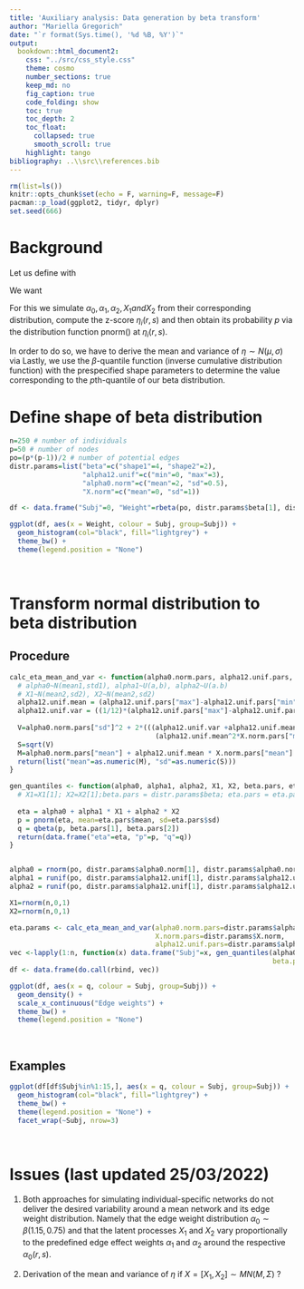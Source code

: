 ```yaml
---
title: 'Auxiliary analysis: Data generation by beta transform'
author: "Mariella Gregorich"
date: "`r format(Sys.time(), '%d %B, %Y')`"
output: 
  bookdown::html_document2:
    css: "../src/css_style.css"
    theme: cosmo
    number_sections: true
    keep_md: no
    fig_caption: true
    code_folding: show
    toc: true
    toc_depth: 2
    toc_float: 
      collapsed: true
      smooth_scroll: true
    highlight: tango
bibliography: ..\\src\\references.bib 
---
```




```r
rm(list=ls())
knitr::opts_chunk$set(echo = F, warning=F, message=F)
pacman::p_load(ggplot2, tidyr, dplyr)
set.seed(666)
```

# Background

Let us define 
\begin{equation}
\tag{1}
\eta_i(r,s) := \alpha_0(r,s) + \alpha_1(r,s)X_{1i} + \alpha_2(r,s)X_{2i}, 
\end{equation}
with
\begin{equation}
\alpha_0 \sim N(0,1) \\
\alpha_1, \alpha_2 \sim U(0,1) \\
X_1, X_2 \sim N(0,1)
\end{equation}

We want 
\begin{equation}
f: R:=\{\eta_i(r,s):(r,s) \in E\} \rightarrow (0,1) \\
or \\
f(\eta_i) \sim \beta(a,b)
\end{equation}


For this we simulate $\alpha_0, \alpha_1, \alpha_2, X_1 and X_2$ from their corresponding distribution, compute the z-score $\eta_i(r,s)$ and then obtain its probability $p$ via the distribution function pnorm() at $\eta_i(r,s)$. 

In order to do so, we have to derive the mean and variance of $\eta \sim N(\mu, \sigma)$ via
\begin{equation}
E(\eta)=E(\alpha_0+\alpha_1 X_1+\alpha_2 X_2) \\
Var(\eta)=Var(\alpha_0+\alpha_1 X_1+\alpha_2 X_2)
\end{equation}
Lastly, we use the $\beta$-quantile function (inverse cumulative distribution function) with the prespecified shape parameters to determine the value corresponding to the $p$th-quantile of our beta distribution.



# Define shape of beta distribution
```r
n=250 # number of individuals
p=50 # number of nodes
po=(p*(p-1))/2 # number of potential edges
distr.params=list("beta"=c("shape1"=4, "shape2"=2), 
                  "alpha12.unif"=c("min"=0, "max"=3), 
                  "alpha0.norm"=c("mean"=2, "sd"=0.5), 
                  "X.norm"=c("mean"=0, "sd"=1)) 

```


```r
df <- data.frame("Subj"=0, "Weight"=rbeta(po, distr.params$beta[1], distr.params$beta[2]))

ggplot(df, aes(x = Weight, colour = Subj, group=Subj)) +
  geom_histogram(col="black", fill="lightgrey") +
  theme_bw() +
  theme(legend.position = "None")
```

<br>

# Transform normal distribution to beta distribution


## Procedure
```r

calc_eta_mean_and_var <- function(alpha0.norm.pars, alpha12.unif.pars, X.norm.pars){
  # alpha0~N(mean1,std1), alpha1~U(a,b), alpha2~U(a.b)
  # X1~N(mean2,sd2), X2~N(mean2,sd2)
  alpha12.unif.mean = (alpha12.unif.pars["max"]-alpha12.unif.pars["min"])/2
  alpha12.unif.var = ((1/12)*(alpha12.unif.pars["max"]-alpha12.unif.pars["min"])^2)
  
  V=alpha0.norm.pars["sd"]^2 + 2*(((alpha12.unif.var +alpha12.unif.mean^2)*(X.norm.pars["sd"]^2+X.norm.pars["mean"]^2))-
                                    (alpha12.unif.mean^2*X.norm.pars["mean"]^2))
  S=sqrt(V)
  M=alpha0.norm.pars["mean"] + alpha12.unif.mean * X.norm.pars["mean"] + alpha12.unif.mean * X.norm.pars["mean"]
  return(list("mean"=as.numeric(M), "sd"=as.numeric(S)))
}

gen_quantiles <- function(alpha0, alpha1, alpha2, X1, X2, beta.pars, eta.pars){
  # X1=X1[1]; X2=X2[1];beta.pars = distr.params$beta; eta.pars = eta.params
  
  eta = alpha0 + alpha1 * X1 + alpha2 * X2
  p = pnorm(eta, mean=eta.pars$mean, sd=eta.pars$sd)
  q = qbeta(p, beta.pars[1], beta.pars[2])
  return(data.frame("eta"=eta, "p"=p, "q"=q))
}


alpha0 = rnorm(po, distr.params$alpha0.norm[1], distr.params$alpha0.norm[2])
alpha1 = runif(po, distr.params$alpha12.unif[1], distr.params$alpha12.unif[2])
alpha2 = runif(po, distr.params$alpha12.unif[1], distr.params$alpha12.unif[2])

X1=rnorm(n,0,1)
X2=rnorm(n,0,1)

eta.params <- calc_eta_mean_and_var(alpha0.norm.pars=distr.params$alpha0.norm, 
                                    X.norm.pars=distr.params$X.norm,
                                    alpha12.unif.pars=distr.params$alpha12.unif)
vec <-lapply(1:n, function(x) data.frame("Subj"=x, gen_quantiles(alpha0, alpha1, alpha2, X1[x], X2[x], 
                                                                 beta.pars = distr.params$beta, eta.pars = eta.params)))
df <- data.frame(do.call(rbind, vec))
```


```r
ggplot(df, aes(x = q, colour = Subj, group=Subj)) +
  geom_density() +
  scale_x_continuous("Edge weights") +
  theme_bw() +
  theme(legend.position = "None")
```

<br>

## Examples


```r
ggplot(df[df$Subj%in%1:15,], aes(x = q, colour = Subj, group=Subj)) +
  geom_histogram(col="black", fill="lightgrey") +
  theme_bw() +
  theme(legend.position = "None") +
  facet_wrap(~Subj, nrow=3)
```



<br>



# Issues (last updated 25/03/2022)

(1) Both approaches for simulating individual-specific networks do not deliver the desired variability around a mean network and its edge weight distribution. Namely that the edge weight distribution $\alpha_0 \sim \beta(1.15,0.75)$ and that the latent processes $X_1$ and $X_2$ vary proportionally to the predefined edge effect weights $\alpha_1$ and $\alpha_2$ around the respective $\alpha_0(r,s)$.

(2) Derivation of the mean and variance of $\eta$ if $X=[X_1, X_2] \sim MN(M, \Sigma)$ ?